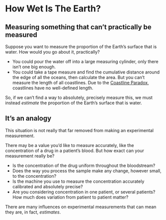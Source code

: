# How Wet Is The Earth? {#sec-wet-earth .unnumbered}

## Measuring something that can't practically be measured

Suppose you want to measure the proportion of the Earth's surface that is water. How would you go about it, practically?

- You could pour the water off into a large measuring cylinder, only there isn't one big enough.
- You could take a tape measure and find the cumulative distance around the edge of all the oceans, then calculate the area. But you can't measure the length of all coastlines. Due to the [Coastline Paradox](https://en.wikipedia.org/wiki/Coastline_paradox), coastlines have no well-defined length.

So, if we can't find a way to absolutely, precisely measure this, we must instead _estimate_ the proportion of the Earth's surface that is water.

::: {.callout-information}
## It's an analogy

This situation is not really that far removed from making an experimental measurement. 

There may be a value you'd like to measure accurately, like the concentration of a drug in a patient's blood. But how exact can your measurement really be?

- Is the concentration of the drug uniform throughout the bloodstream?
- Does the way you process the sample make any change, however small, to the concentration?
- Is the machine you use to measure the concentration accurately calibrated and absolutely precise?
- Are you considering concentration in one patient, or several patients? How much does variation from patient to patient matter?

There are many influences on experimental measurements that can mean they are, in fact, _estimates_.
:::
